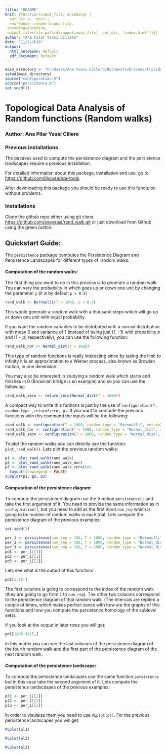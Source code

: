 ```yaml
---
title: "README"
knit: (function(input_file, encoding) {
  out_dir <- 'docs';
  rmarkdown::render(input_file,
 encoding=encoding,
 output_file=file.path(dirname(input_file), out_dir, 'index.html'))})
author: "Ana Pilar Ysasi Cillero"
date: "11/2/2019"
output:
  html_notebook: default
  pdf_document: default
---
```


```r
main_directory <- "C:/Users/Ana Ysasi Cillero/Documents/Erasmus/Florida/Academic_Training/CODE2"
setwd(main_directory) 
source("configuration.R")
source("persistence.R")
set.seed(1)
```

# Topological Data Analysis of Random functions (Random walks)
### Author: Ana Pilar Ysasi Cillero


### Previous Installations

The pacakes used to compute the perisistence diagram and the persistence landscapes require a previous installation. 

For detailed information about this package, installation and use, go to <https://github.com/jjbouza/tda-tools>.

After downloading this package you should be ready to use this functuion without problems.


### Installations

Clone the github repo either using git clone <https://github.com/anaysasi/rand_walk.git> or just download from Github using the green button.


## Quickstart Guide:

The ```persistence``` package computes the Persistence Diagram and Persistence Landscapes for different types of random walks.



#### Computation of the random walks:

The first thing you want to do in this process is to generate a random walk. You can vary the probability in which goes up or down one unit by changing the parameter ```p``` (it is by default ```p = 0.5```) 
```r
rand_walk <- Bernoulli(T = 1000, p = 0.5)
```

This would generate a random walk with a thousand steps which will go up or down one unit with equal probability.

If you want the random variables to be distributed with a normal distribution with mean $0$ and variance of $1$ (instead of being just {$1,-1$} with probability $p$ and $(1-p)$ respectively), you can use the following function:
```r
rand_walk_nor <- Normal_dist(T = 1000)
```

This type of random functions is really interesting since by taking the limit to infinity it is an approximation to a Wiener process, also known as Browian motion, in one dimension.

You may also be interested in studying a random walk which starts and finishes in $0$ (Brownian bridge is an example) and so you can use the following:
```r
rand_walk_zero <- return_zero(Normal_dist(T = 1000))
```

A compact way to write this funtions is just by the use of ```configuration(T, random_type ,return2zero, p)```. If you want to compute the previous functions with this command the inputs will be the following:
```r
rand_walk <- configuration(T = 1000, random_type = "Bernoulli", return2zero = FALSE, p = 0.5)
rand_walk_nor <- configuration(T = 1000, random_type = "Normal_dist", return2zero = FALSE)
rand_walk_zero <- configuration(T = 1000, random_type = "Normal_dist", return2zero = TRUE)
```
To plot the random walks you can directly use the function: ```plot_rand_walk()```. Lets plot the previous random walks:

```r
p1 <- plot_rand_walk(rand_walk)
p2 <- plot_rand_walk(rand_walk_nor)
p3 <- plot_rand_walk(rand_walk_zero)%>%
  layout(showlegend = FALSE)
subplot(p1, p2, p3)
```

#### Computation of the persistence diagram:

To compute the persistence diagram use the function ```persistence()``` and take the first argument of it. You need to provide the same information as in ```configuration()```, but you need to add as the first input ```num_rep``` which is going to be number of random walks in each trial. Lets compute the persistence diagram of the previous examples:
```r
set.seed(1)
``` 
```r
per_1 <- persistence(num_rep = 100, T = 1000, random_type = "Bernoulli", return2zero = FALSE, p = 0.5)
per_2 <- persistence(num_rep = 100, T = 1000, random_type = "Normal_dist", return2zero = FALSE)
per_3 <- persistence(num_rep = 100, T = 1000, random_type = "Normal_dist", return2zero = TRUE)
pd1 <- per_1[[1]]
pd2 <- per_1[[1]]
pd3 <- per_1[[1]]
```

Lets see what is the output of this function:
```r
pd1[1:10,]
```

The first columns is going to correspond to the index of the random walk (they are going to go from ```1``` to ```num_rep```). The other two columns correspond to the persistence diagram of that random walk. (The intervals are repited a couple of times, which makes perfect sense with how are the graphs of this functions and how you compute the persistence homology of the sublevel sets). 

If you look at the output in later rows you will get:
```r
pd1[1005:1015,]
```

In this matrix you can see the last columns of the persistence diagram of the fourth random walk and the first part of the persistence diagram of the next random walk. 
   

#### Computation of the persistence landscape:

To compute the persistence landscapes use the same function ```persistence``` but in this case take the second argument of it. Lets compute the persistence landscaspes of the previous examples:
```r
pl1 <- per_1[[2]]
pl2 <- per_1[[2]]
pl3 <- per_1[[2]]
```

In order to visulaize them you need to use ```PLplot(pl)```. For the previous persistence landscapes you will get:
```r
PLplot(pl1)
```
```r
PLplot(pl2)
```
```r
PLplot(pl3)
```
